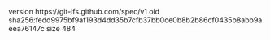 version https://git-lfs.github.com/spec/v1
oid sha256:fedd9975bf9af193d4dd35b7cfb37bb0ce0b8b2b86cf0435b8abb9aeea76147c
size 484
